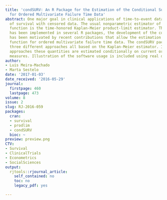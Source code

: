 ```yaml
---
title: 'condSURV: An R Package for the Estimation of the Conditional Survival Function
  for Ordered Multivariate Failure Time Data'
abstract: One major goal in clinical applications of time-to-event data is the estimation
  of survival with censored data. The usual nonparametric estimator of the survival
  function is the time-honored Kaplan-Meier product-limit estimator. Though this estimator
  has been implemented in several R packages, the development of the condSURV R package
  has been motivated by recent contributions that allow the estimation of the survival
  function for ordered multivariate failure time data. The condSURV package provides
  three different approaches all based on the Kaplan-Meier estimator. In one of these
  approaches these quantities are estimated conditionally on current or past covariate
  measures. Illustration of the software usage is included using real data.
author:
- Luis Meira-Machado
- Marta Sestelo
date: '2017-01-03'
date_received: '2016-05-29'
journal:
  firstpage: 460
  lastpage: 473
volume: 8
issue: 2
slug: RJ-2016-059
packages:
  cran:
  - survival
  - prodlim
  - condSURV
  bioc: ~
preview: preview.png
CTV:
- Survival
- ClinicalTrials
- Econometrics
- SocialSciences
output:
  rjtools::rjournal_article:
    self_contained: no
    toc: no
    legacy_pdf: yes

---
```

